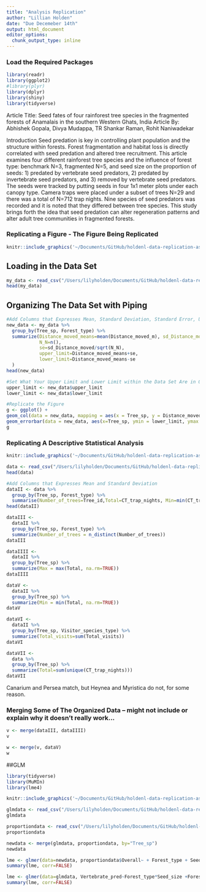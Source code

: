 ```yaml
---
title: "Analysis Replication"
author: "Lillian Holden"
date: "Due Decemeber 14th"
output: html_document
editor_options: 
  chunk_output_type: inline
---
```




### Load the Required Packages
```r
library(readr)
library(ggplot2)
#library(plyr)
library(dplyr)
library(shiny)
library(tidyverse)
```
Article Title: Seed fates of four rainforest tree species in the fragmented forests of
Anamalais in the southern Western Ghats, India 
Article By: Abhishek Gopala, Divya Mudappa, TR Shankar Raman, Rohit Naniwadekar
<br>

Introduction 
Seed predation is key in controlling plant population and the structure within forests. Forest fragmentation and habitat loss is directly correlated with seed predation and altered tree recruitment. This article examines four different rainforest tree species and the influence of forest type: benchmark N=3, fragmented N=5, and seed size on the proportion of seeds: 1) predated by vertebrate seed predators, 2) predated by
invertebrate seed predators, and 3) removed by vertebrate seed predators. The seeds were tracked by putting seeds in four 1x1 meter plots under each canopy type. Camera traps were placed under a subset of trees N=29 and there was a total of N=712 trap nights. Nine species of seed predators was recorded and it is noted that they differed between tree species. This study brings forth the idea that seed predation can alter regeneration patterns and alter adult tree communities in fragmented forests. 




### Replicating a Figure - The Figure Being Replicated 
```r
knitr::include_graphics('~/Documents/GitHub/holdenl-data-replication-assignment/Figure.png')
```

## Loading in the Data Set 
```r
my_data <- read_csv("/Users/lilyholden/Documents/GitHub/holdenl-data-replication-assignment/Distance_moved.csv", show_col_types = FALSE)
head(my_data)
```

## Organizing The Data Set with Piping 
```r
#Add Columns that Expresses Mean, Standard Deviation, Standard Error, Upper Limit, and Lower Limit and Organizes it by Tree Species and Forest Type
new_data <- my_data %>%  
  group_by(Tree_sp, Forest_type) %>%  
  summarize(Distance_moved_means=mean(Distance_moved_m), sd_Distance_moved=sd(Distance_moved_m),  
            N_N=n(),  
            se=sd_Distance_moved/sqrt(N_N),  
            upper_limit=Distance_moved_means+se,  
            lower_limit=Distance_moved_means-se
  )  
head(new_data)
```
```r
#Set What Your Upper Limit and Lower Limit within the Data Set Are in Order to Plot Error Bars ??? Do I need to do this? I don't think I do... 
upper_limit <- new_data$upper_limit
lower_limit <- new_data$lower_limit
```

```r
#Replicate the Figure 
g <- ggplot() + 
geom_col(data = new_data, mapping = aes(x = Tree_sp, y = Distance_moved_means, group=Forest_type, fill = Forest_type), colour = "black", position = "dodge") +
geom_errorbar(data = new_data, aes(x=Tree_sp, ymin = lower_limit, ymax = upper_limit, fill= Forest_type), width=.2, position=position_dodge(.9)) 
g
```

### Replicating A Descriptive Statistical Analysis
```r
knitr::include_graphics('~/Documents/GitHub/holdenl-data-replication-assignment/Descriptive_Analysis.png')
```

```r
data <- read_csv("/Users/lilyholden/Documents/GitHub/holdenl-data-replication-assignment/Visits_seedpredators_CT.csv", show_col_types = FALSE)
head(data)
```


```r
#Add Columns that Expresses Mean and Standard Deviation
dataII <- data %>%  
  group_by(Tree_sp, Forest_type) %>%  
  summarise(Number_of_trees=Tree_id,Total=CT_trap_nights, Min=min(CT_trap_nights), Max=max(CT_trap_nights), Visitor_species_type=Body_size, Total_visits=Num_visits)
head(dataII)
```


```r
dataIII <- 
  dataII %>%
  group_by(Tree_sp, Forest_type) %>%
  summarize(Number_of_trees = n_distinct(Number_of_trees))
dataIII
```

```r
dataIIII <- 
  dataII %>%
  group_by(Tree_sp) %>%
  summarize(Max = max(Total, na.rm=TRUE))
dataIIII
```


```r
dataV <- 
  dataII %>%
  group_by(Tree_sp) %>%
  summarize(Min = min(Total, na.rm=TRUE))
dataV
```
```r
dataVI <- 
  dataII %>%
  group_by(Tree_sp, Visitor_species_type) %>%
  summarize(Total_visits=sum(Total_visits))
dataVI
```

```r
dataVII <- 
  data %>%
  group_by(Tree_sp) %>%
  summarize(Total=sum(unique(CT_trap_nights)))
dataVII
```
Canarium and Persea match, but Heynea and Myristica do not, for some reason. 

### Merging Some of The Organized Data -- might not include or explain why it doesn't really work... 
```r
v <- merge(dataIII, dataIIII)
v
```

```r
w <- merge(v, dataV)
w
```

##GLM 

```r
library(tidyverse)
library(MuMIn)
library(lme4)
```

```r
knitr::include_graphics('~/Documents/GitHub/holdenl-data-replication-assignment/GLMM.png')
```

```r
glmdata <- read_csv("/Users/lilyholden/Documents/GitHub/holdenl-data-replication-assignment/2_Seed_fate.csv", show_col_types = FALSE)
glmdata
```

```r
proportiondata <- read_csv("/Users/lilyholden/Documents/GitHub/holdenl-data-replication-assignment/Proportions.csv", show_col_types = FALSE)
proportiondata
```
```r
newdata <- merge(glmdata, proportiondata, by="Tree_sp")
newdata
```

```r
lme <- glmer(data=newdata, proportiondata$Overall~ + Forest_type + Seed_size + (1 | Tree_sp), family = "poisson")
summary(lme, corr=FALSE)
```

```r
lme <- glmer(data=glmdata, Vertebrate_pred~Forest_type*Seed_size +Forest_type + Seed_size + (1 | Tree_sp), family = "poisson")
summary(lme, corr=FALSE)
```